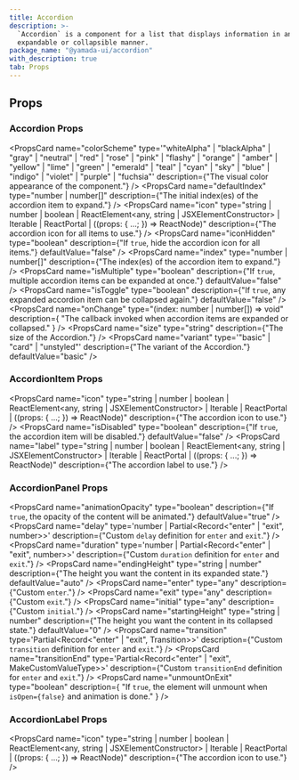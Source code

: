 ```yaml
---
title: Accordion
description: >-
  `Accordion` is a component for a list that displays information in an
  expandable or collapsible manner.
package_name: "@yamada-ui/accordion"
with_description: true
tab: Props
---
```


## Props

### Accordion Props

<PropsCard
  name="colorScheme"
  type='"whiteAlpha" | "blackAlpha" | "gray" | "neutral" | "red" | "rose" | "pink" | "flashy" | "orange" | "amber" | "yellow" | "lime" | "green" | "emerald" | "teal" | "cyan" | "sky" | "blue" | "indigo" | "violet" | "purple" | "fuchsia"'
  description={"The visual color appearance of the component."}
/>
<PropsCard
  name="defaultIndex"
  type="number | number[]"
  description={"The initial index(es) of the accordion item to expand."}
/>
<PropsCard
  name="icon"
  type="string | number | boolean | ReactElement<any, string | JSXElementConstructor<any>> | Iterable<ReactNode> | ReactPortal | ((props: { ...; }) => ReactNode)"
  description={"The accordion icon for all items to use."}
/>
<PropsCard
  name="iconHidden"
  type="boolean"
  description={"If `true`, hide the accordion icon for all items."}
  defaultValue="false"
/>
<PropsCard
  name="index"
  type="number | number[]"
  description={"The index(es) of the accordion item to expand."}
/>
<PropsCard
  name="isMultiple"
  type="boolean"
  description={"If `true`, multiple accordion items can be expanded at once."}
  defaultValue="false"
/>
<PropsCard
  name="isToggle"
  type="boolean"
  description={"If `true`, any expanded accordion item can be collapsed again."}
  defaultValue="false"
/>
<PropsCard
  name="onChange"
  type="(index: number | number[]) => void"
  description={
    "The callback invoked when accordion items are expanded or collapsed."
  }
/>
<PropsCard
  name="size"
  type="string"
  description={"The size of the Accordion."}
/>
<PropsCard
  name="variant"
  type='"basic" | "card" | "unstyled"'
  description={"The variant of the Accordion."}
  defaultValue="basic"
/>

### AccordionItem Props

<PropsCard
  name="icon"
  type="string | number | boolean | ReactElement<any, string | JSXElementConstructor<any>> | Iterable<ReactNode> | ReactPortal | ((props: { ...; }) => ReactNode)"
  description={"The accordion icon to use."}
/>
<PropsCard
  name="isDisabled"
  type="boolean"
  description={"If `true`, the accordion item will be disabled."}
  defaultValue="false"
/>
<PropsCard
  name="label"
  type="string | number | boolean | ReactElement<any, string | JSXElementConstructor<any>> | Iterable<ReactNode> | ReactPortal | ((props: { ...; }) => ReactNode)"
  description={"The accordion label to use."}
/>

### AccordionPanel Props

<PropsCard
  name="animationOpacity"
  type="boolean"
  description={"If `true`, the opacity of the content will be animated."}
  defaultValue="true"
/>
<PropsCard
  name="delay"
  type='number | Partial<Record<"enter" | "exit", number>>'
  description={"Custom `delay` definition for `enter` and `exit`."}
/>
<PropsCard
  name="duration"
  type='number | Partial<Record<"enter" | "exit", number>>'
  description={"Custom `duration` definition for `enter` and `exit`."}
/>
<PropsCard
  name="endingHeight"
  type="string | number"
  description={"The height you want the content in its expanded state."}
  defaultValue="auto"
/>
<PropsCard name="enter" type="any" description={"Custom `enter`."} />
<PropsCard name="exit" type="any" description={"Custom `exit`."} />
<PropsCard name="initial" type="any" description={"Custom `initial`."} />
<PropsCard
  name="startingHeight"
  type="string | number"
  description={"The height you want the content in its collapsed state."}
  defaultValue="0"
/>
<PropsCard
  name="transition"
  type='Partial<Record<"enter" | "exit", Transition>>'
  description={"Custom `transition` definition for `enter` and `exit`."}
/>
<PropsCard
  name="transitionEnd"
  type='Partial<Record<"enter" | "exit", MakeCustomValueType<TargetProperties>>>'
  description={"Custom `transitionEnd` definition for `enter` and `exit`."}
/>
<PropsCard
  name="unmountOnExit"
  type="boolean"
  description={
    "If `true`, the element will unmount when `isOpen={false}` and animation is done."
  }
/>

### AccordionLabel Props

<PropsCard
  name="icon"
  type="string | number | boolean | ReactElement<any, string | JSXElementConstructor<any>> | Iterable<ReactNode> | ReactPortal | ((props: { ...; }) => ReactNode)"
  description={"The accordion icon to use."}
/>
